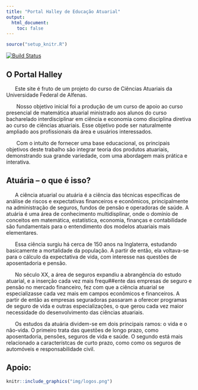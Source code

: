 ```yaml
---
title: "Portal Halley de Educação Atuarial"
output:
  html_document:
    toc: false
---
```


```r
source("setup_knitr.R")
```

[![Build Status](https://travis-ci.org/walefmachado/portal-halley.svg?branch=master)](https://travis-ci.org/walefmachado/portal-halley)

## O Portal Halley

\ \ \ \ \ \ Este site é fruto de um projeto do curso de Ciências Atuariais da Universidade Federal de Alfenas.   

\ \ \ \ \ \  Nosso objetivo inicial foi a produção de um curso de apoio ao curso presencial de matemática atuarial ministrado aos alunos do curso bacharelado interdisciplinar em ciência e economia como disciplina diretiva ao curso de ciências atuariais. Esse objetivo pode ser naturalmente ampliado aos profissionais da área e usuários interessados. 

\ \ \ \ \ \  Com o intuito de fornecer uma base educacional, os principais objetivos deste trabalho são integrar teoria dos produtos atuariais, demonstrando sua grande variedade, com uma abordagem mais prática e interativa.

## Atuária – o que é isso?

\ \ \ \ \ \ A ciência atuarial ou atuária é a ciência das técnicas específicas de análise de riscos e expectativas financeiros e econômicos, principalmente na administração de seguros, fundos de pensão e operadoras de saúde. A atuária é uma área de conhecimento multidisplinar, onde o domínio de conceitos em  matemática, estatística, economia, finanças e contabilidade são fundamentais para o entendimento dos modelos atuariais mais elementares.

\ \ \ \ \ \ Essa ciência surgiu há cerca de 150 anos na Inglaterra, estudando basicamente a mortalidade da população. A partir de então, ela voltava-se para o cálculo da expectativa de vida, com interesse nas questões de aposentadoria e pensão.

\ \ \ \ \ \ No século XX, a área de seguros expandiu a abrangência do estudo atuarial, e a inserção cada vez mais frequ##ente das empresas de seguro e pensão no mercado financeiro, fez com que a ciência atuarial se especializasse cada vez mais em campos econômicos e financeiros. A partir de então as empresas seguradoras passaram a oferecer programas de seguro de vida e outras especializações, o que gerou cada vez maior necessidade do desenvolvimento das ciências atuariais.

\ \ \ \ \ \ Os estudos da atuária dividem-se em dois principais ramos: o vida e o não-vida. O primeiro trata das questões de longo prazo, como aposentadoria, pensões, seguros de vida e saúde. O segundo está mais relacionado a característcas de curto prazo, como como os seguros de automóveis e responsabilidade civil.

## Apoio:
```r
knitr::include_graphics("img/logos.png")
```
